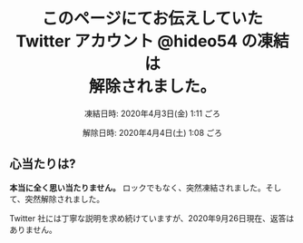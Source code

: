 
<Center>
    <LocalImage src='/icon-main.png' width='200px' isRounded />
    <h1>
        このページにてお伝えしていた
        <br />
        Twitter アカウント
        <ExternalAnchor href='https://twitter.com/hideo54'>
            @hideo54
        </ExternalAnchor>
        の凍結は
        <br />
        解除されました。
    </h1>
    <p>凍結日時: 2020年4月3日(金) 1:11 ごろ</p>
    <p>解除日時: 2020年4月4日(土) 1:08 ごろ</p>
</Center>

## 心当たりは?

**本当に全く思い当たりません。**
ロックでもなく、突然凍結されました。そして、突然解除されました。

Twitter 社には丁寧な説明を求め続けていますが、2020年9月26日現在、返答はありません。
